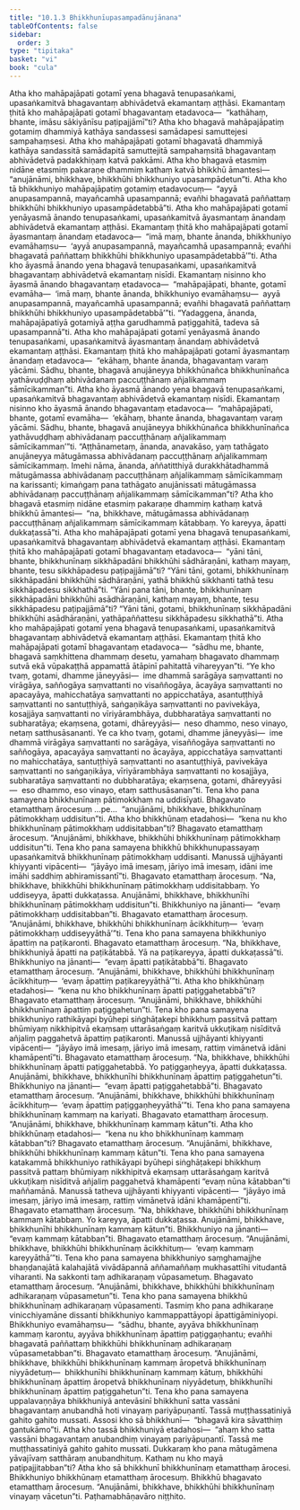 ```yaml
---
title: "10.1.3 Bhikkhunīupasampadānujānana"
tableOfContents: false
sidebar:
  order: 3
type: "tipitaka"
basket: "vi"
book: "cula"
---
```



<DynamicBreadcrumb />

<Division number="404" book="cula" e="ch" v="4" p="447">

<Paragraph number="1997" book="cula">
Atha kho mahāpajāpati gotamī yena bhagavā tenupasaṅkami, upasaṅkamitvā bhagavantaṃ abhivādetvā ekamantaṃ aṭṭhāsi. Ekamantaṃ ṭhitā kho mahāpajāpati gotamī bhagavantaṃ etadavoca—  “kathāhaṃ, bhante, imāsu sākiyānīsu paṭipajjāmī”ti? Atha kho bhagavā mahāpajāpatiṃ gotamiṃ dhammiyā kathāya sandassesi samādapesi samuttejesi sampahaṃsesi. Atha kho mahāpajāpati gotamī bhagavatā dhammiyā kathāya sandassitā samādapitā samuttejitā sampahaṃsitā bhagavantaṃ abhivādetvā padakkhiṇaṃ katvā pakkāmi. Atha kho bhagavā etasmiṃ nidāne etasmiṃ pakaraṇe dhammiṃ kathaṃ katvā bhikkhū āmantesi—  “anujānāmi, bhikkhave, bhikkhūhi bhikkhuniyo upasampādetun”ti.
</Paragraph>

<Paragraph number="1998" book="cula">
Atha kho tā bhikkhuniyo mahāpajāpatiṃ gotamiṃ etadavocuṃ—  “ayyā anupasampannā, mayañcamhā upasampannā; evañhi bhagavatā paññattaṃ bhikkhūhi bhikkhuniyo upasampādetabbā”ti. Atha kho mahāpajāpati gotamī yenāyasmā ānando tenupasaṅkami, upasaṅkamitvā āyasmantaṃ ānandaṃ abhivādetvā ekamantaṃ aṭṭhāsi. Ekamantaṃ ṭhitā kho mahāpajāpati gotamī āyasmantaṃ ānandaṃ etadavoca—  “imā maṃ, bhante ānanda, bhikkhuniyo evamāhaṃsu—  ‘ayyā anupasampannā, mayañcamhā upasampannā; evañhi bhagavatā paññattaṃ bhikkhūhi bhikkhuniyo upasampādetabbā’”ti.
</Paragraph>

<Paragraph number="1999" book="cula">
Atha kho āyasmā ānando yena bhagavā tenupasaṅkami, upasaṅkamitvā bhagavantaṃ abhivādetvā ekamantaṃ nisīdi. Ekamantaṃ nisinno kho āyasmā ānando bhagavantaṃ etadavoca—  “mahāpajāpati, bhante, gotamī evamāha—  ‘imā maṃ, bhante ānanda, bhikkhuniyo evamāhaṃsu—  ayyā anupasampannā, mayañcamhā upasampannā; evañhi bhagavatā paññattaṃ bhikkhūhi bhikkhuniyo upasampādetabbā’”ti.
</Paragraph>

<Paragraph number="2000" book="cula">
“Yadaggena, ānanda, mahāpajāpatiyā gotamiyā aṭṭha garudhammā paṭiggahitā, tadeva sā upasampannā”ti.
</Paragraph>

</Division>
<Division number="405" book="cula" e="ch" v="4" p="448">

<Paragraph number="2001" book="cula">
Atha kho mahāpajāpati gotamī yenāyasmā ānando tenupasaṅkami, upasaṅkamitvā āyasmantaṃ ānandaṃ abhivādetvā ekamantaṃ aṭṭhāsi. Ekamantaṃ ṭhitā kho mahāpajāpati gotamī āyasmantaṃ ānandaṃ etadavoca—  “ekāhaṃ, bhante ānanda, bhagavantaṃ varaṃ yācāmi. Sādhu, bhante, bhagavā anujāneyya bhikkhūnañca bhikkhunīnañca yathāvuḍḍhaṃ abhivādanaṃ paccuṭṭhānaṃ añjalikammaṃ sāmīcikamman”ti.
</Paragraph>

<Paragraph number="2002" book="cula">
Atha kho āyasmā ānando yena bhagavā tenupasaṅkami, upasaṅkamitvā bhagavantaṃ abhivādetvā ekamantaṃ nisīdi. Ekamantaṃ nisinno kho āyasmā ānando bhagavantaṃ etadavoca—  “mahāpajāpati, bhante, gotamī evamāha—  ‘ekāhaṃ, bhante ānanda, bhagavantaṃ varaṃ yācāmi. Sādhu, bhante, bhagavā anujāneyya bhikkhūnañca bhikkhunīnañca yathāvuḍḍhaṃ abhivādanaṃ paccuṭṭhānaṃ añjalikammaṃ sāmīcikamman’”ti.
</Paragraph>

<Paragraph number="2003" book="cula">
“Aṭṭhānametaṃ, ānanda, anavakāso, yaṃ tathāgato anujāneyya mātugāmassa abhivādanaṃ paccuṭṭhānaṃ añjalikammaṃ sāmīcikammaṃ. Imehi nāma, ānanda, aññatitthiyā durakkhātadhammā mātugāmassa abhivādanaṃ paccuṭṭhānaṃ añjalikammaṃ sāmīcikammaṃ na karissanti; kimaṅgaṃ pana tathāgato anujānissati mātugāmassa abhivādanaṃ paccuṭṭhānaṃ añjalikammaṃ sāmīcikamman”ti?
</Paragraph>

<Paragraph number="2004" book="cula">
Atha kho bhagavā etasmiṃ nidāne etasmiṃ pakaraṇe dhammiṃ kathaṃ katvā bhikkhū āmantesi—  “na, bhikkhave, mātugāmassa abhivādanaṃ paccuṭṭhānaṃ añjalikammaṃ sāmīcikammaṃ kātabbaṃ. Yo kareyya, āpatti dukkaṭassā”ti.
</Paragraph>

<Paragraph number="2005" book="cula">
Atha kho mahāpajāpati gotamī yena bhagavā tenupasaṅkami, upasaṅkamitvā bhagavantaṃ abhivādetvā ekamantaṃ aṭṭhāsi. Ekamantaṃ ṭhitā kho mahāpajāpati gotamī bhagavantaṃ etadavoca—  “yāni tāni, bhante, bhikkhunīnaṃ sikkhāpadāni bhikkhūhi sādhāraṇāni, kathaṃ mayaṃ, bhante, tesu sikkhāpadesu paṭipajjāmā”ti? “Yāni tāni, gotami, bhikkhunīnaṃ sikkhāpadāni bhikkhūhi sādhāraṇāni, yathā bhikkhū sikkhanti tathā tesu sikkhāpadesu sikkhathā”ti. “Yāni pana tāni, bhante, bhikkhunīnaṃ sikkhāpadāni bhikkhūhi asādhāraṇāni, kathaṃ mayaṃ, bhante, tesu sikkhāpadesu paṭipajjāmā”ti? “Yāni tāni, gotami, bhikkhunīnaṃ sikkhāpadāni bhikkhūhi asādhāraṇāni, yathāpaññattesu sikkhāpadesu sikkhathā”ti.
</Paragraph>

</Division>
<Division number="406" book="cula" e="ch" v="4" p="449">

<Paragraph number="2006" book="cula">
Atha kho mahāpajāpati gotamī yena bhagavā tenupasaṅkami, upasaṅkamitvā bhagavantaṃ abhivādetvā ekamantaṃ aṭṭhāsi. Ekamantaṃ ṭhitā kho mahāpajāpati gotamī bhagavantaṃ etadavoca—  “sādhu me, bhante, bhagavā saṃkhittena dhammaṃ desetu, yamahaṃ bhagavato dhammaṃ sutvā ekā vūpakaṭṭhā appamattā ātāpinī pahitattā vihareyyan”ti. “Ye kho tvaṃ, gotami, dhamme jāneyyāsi—  ime dhammā sarāgāya saṃvattanti no virāgāya, saññogāya saṃvattanti no visaññogāya, ācayāya saṃvattanti no apacayāya, mahicchatāya saṃvattanti no appicchatāya, asantuṭṭhiyā saṃvattanti no santuṭṭhiyā, saṅgaṇikāya saṃvattanti no pavivekāya, kosajjāya saṃvattanti no vīriyārambhāya, dubbharatāya saṃvattanti no subharatāya; ekaṃsena, gotami, dhāreyyāsi—  neso dhammo, neso vinayo, netaṃ satthusāsananti. Ye ca kho tvaṃ, gotami, dhamme jāneyyāsi—  ime dhammā virāgāya saṃvattanti no sarāgāya, visaññogāya saṃvattanti no saññogāya, apacayāya saṃvattanti no ācayāya, appicchatāya saṃvattanti no mahicchatāya, santuṭṭhiyā saṃvattanti no asantuṭṭhiyā, pavivekāya saṃvattanti no saṅgaṇikāya, vīriyārambhāya saṃvattanti no kosajjāya, subharatāya saṃvattanti no dubbharatāya; ekaṃsena, gotami, dhāreyyāsi—  eso dhammo, eso vinayo, etaṃ satthusāsanan”ti.
</Paragraph>

</Division>
<Division number="407" book="cula" e="ch" v="4" p="450">

<Paragraph number="2007" book="cula">
Tena kho pana samayena bhikkhunīnaṃ pātimokkhaṃ na uddisīyati. Bhagavato etamatthaṃ ārocesuṃ …pe…  “anujānāmi, bhikkhave, bhikkhunīnaṃ pātimokkhaṃ uddisitun”ti. Atha kho bhikkhūnaṃ etadahosi—  “kena nu kho bhikkhunīnaṃ pātimokkhaṃ uddisitabban”ti? Bhagavato etamatthaṃ ārocesuṃ. “Anujānāmi, bhikkhave, bhikkhūhi bhikkhunīnaṃ pātimokkhaṃ uddisitun”ti.
</Paragraph>

<Paragraph number="2008" book="cula">
Tena kho pana samayena bhikkhū bhikkhunupassayaṃ upasaṅkamitvā bhikkhunīnaṃ pātimokkhaṃ uddisanti. Manussā ujjhāyanti khiyyanti vipācenti—  “jāyāyo imā imesaṃ, jāriyo imā imesaṃ, idāni ime imāhi saddhiṃ abhiramissantī”ti. Bhagavato etamatthaṃ ārocesuṃ. “Na, bhikkhave, bhikkhūhi bhikkhunīnaṃ pātimokkhaṃ uddisitabbaṃ. Yo uddiseyya, āpatti dukkaṭassa. Anujānāmi, bhikkhave, bhikkhunīhi bhikkhunīnaṃ pātimokkhaṃ uddisitun”ti. Bhikkhuniyo na jānanti—  “evaṃ pātimokkhaṃ uddisitabban”ti. Bhagavato etamatthaṃ ārocesuṃ. “Anujānāmi, bhikkhave, bhikkhūhi bhikkhunīnaṃ ācikkhituṃ—  ‘evaṃ pātimokkhaṃ uddiseyyāthā’”ti.
</Paragraph>

</Division>
<Division number="408" book="cula" e="ch" v="4" p="450">

<Paragraph number="2009" book="cula">
Tena kho pana samayena bhikkhuniyo āpattiṃ na paṭikaronti. Bhagavato etamatthaṃ ārocesuṃ. “Na, bhikkhave, bhikkhuniyā āpatti na paṭikātabbā. Yā na paṭikareyya, āpatti dukkaṭassā”ti. Bhikkhuniyo na jānanti—  “evaṃ āpatti paṭikātabbā”ti. Bhagavato etamatthaṃ ārocesuṃ. “Anujānāmi, bhikkhave, bhikkhūhi bhikkhunīnaṃ ācikkhituṃ—  ‘evaṃ āpattiṃ paṭikareyyāthā’”ti. Atha kho bhikkhūnaṃ etadahosi—  “kena nu kho bhikkhunīnaṃ āpatti paṭiggahetabbā”ti? Bhagavato etamatthaṃ ārocesuṃ. “Anujānāmi, bhikkhave, bhikkhūhi bhikkhunīnaṃ āpattiṃ paṭiggahetun”ti.
</Paragraph>

<Paragraph number="2010" book="cula">
Tena kho pana samayena bhikkhuniyo rathikāyapi byūhepi siṅghāṭakepi bhikkhuṃ passitvā pattaṃ bhūmiyaṃ nikkhipitvā ekaṃsaṃ uttarāsaṅgaṃ karitvā ukkuṭikaṃ nisīditvā añjaliṃ paggahetvā āpattiṃ paṭikaronti. Manussā ujjhāyanti khiyyanti vipācenti—  “jāyāyo imā imesaṃ, jāriyo imā imesaṃ, rattiṃ vimānetvā idāni khamāpentī”ti. Bhagavato etamatthaṃ ārocesuṃ. “Na, bhikkhave, bhikkhūhi bhikkhunīnaṃ āpatti paṭiggahetabbā. Yo paṭiggaṇheyya, āpatti dukkaṭassa. Anujānāmi, bhikkhave, bhikkhunīhi bhikkhunīnaṃ āpattiṃ paṭiggahetun”ti. Bhikkhuniyo na jānanti—  “evaṃ āpatti paṭiggahetabbā”ti. Bhagavato etamatthaṃ ārocesuṃ. “Anujānāmi, bhikkhave, bhikkhūhi bhikkhunīnaṃ ācikkhituṃ—  ‘evaṃ āpattiṃ paṭiggaṇheyyāthā’”ti.
</Paragraph>

</Division>
<Division number="409" book="cula" e="ch" v="4" p="451">

<Paragraph number="2011" book="cula">
Tena kho pana samayena bhikkhunīnaṃ kammaṃ na kariyati. Bhagavato etamatthaṃ ārocesuṃ. “Anujānāmi, bhikkhave, bhikkhunīnaṃ kammaṃ kātun”ti. Atha kho bhikkhūnaṃ etadahosi—  “kena nu kho bhikkhunīnaṃ kammaṃ kātabban”ti? Bhagavato etamatthaṃ ārocesuṃ. “Anujānāmi, bhikkhave, bhikkhūhi bhikkhunīnaṃ kammaṃ kātun”ti.
</Paragraph>

<Paragraph number="2012" book="cula">
Tena kho pana samayena katakammā bhikkhuniyo rathikāyapi byūhepi siṅghāṭakepi bhikkhuṃ passitvā pattaṃ bhūmiyaṃ nikkhipitvā ekaṃsaṃ uttarāsaṅgaṃ karitvā ukkuṭikaṃ nisīditvā añjaliṃ paggahetvā khamāpenti “evaṃ nūna kātabban”ti maññamānā. Manussā tatheva ujjhāyanti khiyyanti vipācenti—  “jāyāyo imā imesaṃ, jāriyo imā imesaṃ, rattiṃ vimānetvā idāni khamāpentī”ti. Bhagavato etamatthaṃ ārocesuṃ. “Na, bhikkhave, bhikkhūhi bhikkhunīnaṃ kammaṃ kātabbaṃ. Yo kareyya, āpatti dukkaṭassa. Anujānāmi, bhikkhave, bhikkhunīhi bhikkhunīnaṃ kammaṃ kātun”ti. Bhikkhuniyo na jānanti—  “evaṃ kammaṃ kātabban”ti. Bhagavato etamatthaṃ ārocesuṃ. “Anujānāmi, bhikkhave, bhikkhūhi bhikkhunīnaṃ ācikkhituṃ—  ‘evaṃ kammaṃ kareyyāthā’”ti.
</Paragraph>

</Division>
<Division number="410" book="cula" e="ch" v="4" p="451">

<Paragraph number="2013" book="cula">
Tena kho pana samayena bhikkhuniyo saṃghamajjhe bhaṇḍanajātā kalahajātā vivādāpannā aññamaññaṃ mukhasattīhi vitudantā viharanti. Na sakkonti taṃ adhikaraṇaṃ vūpasametuṃ. Bhagavato etamatthaṃ ārocesuṃ. “Anujānāmi, bhikkhave, bhikkhūhi bhikkhunīnaṃ adhikaraṇaṃ vūpasametun”ti.
</Paragraph>

<Paragraph number="2014" book="cula">
Tena kho pana samayena bhikkhū bhikkhunīnaṃ adhikaraṇaṃ vūpasamenti. Tasmiṃ kho pana adhikaraṇe vinicchiyamāne dissanti bhikkhuniyo kammappattāyopi āpattigāminiyopi. Bhikkhuniyo evamāhaṃsu—  “sādhu, bhante, ayyāva bhikkhunīnaṃ kammaṃ karontu, ayyāva bhikkhunīnaṃ āpattiṃ paṭiggaṇhantu; evañhi bhagavatā paññattaṃ bhikkhūhi bhikkhunīnaṃ adhikaraṇaṃ vūpasametabban”ti. Bhagavato etamatthaṃ ārocesuṃ. “Anujānāmi, bhikkhave, bhikkhūhi bhikkhunīnaṃ kammaṃ āropetvā bhikkhunīnaṃ niyyādetuṃ—  bhikkhunīhi bhikkhunīnaṃ kammaṃ kātuṃ, bhikkhūhi bhikkhunīnaṃ āpattiṃ āropetvā bhikkhunīnaṃ niyyādetuṃ, bhikkhunīhi bhikkhunīnaṃ āpattiṃ paṭiggahetun”ti.
</Paragraph>

<Paragraph number="2015" book="cula">
Tena kho pana samayena uppalavaṇṇāya bhikkhuniyā antevāsinī bhikkhunī satta vassāni bhagavantaṃ anubandhā hoti vinayaṃ pariyāpuṇantī. Tassā muṭṭhassatiniyā gahito gahito mussati. Assosi kho sā bhikkhunī—  “bhagavā kira sāvatthiṃ gantukāmo”ti. Atha kho tassā bhikkhuniyā etadahosi—  “ahaṃ kho satta vassāni bhagavantaṃ anubandhiṃ vinayaṃ pariyāpuṇantī. Tassā me muṭṭhassatiniyā gahito gahito mussati. Dukkaraṃ kho pana mātugāmena yāvajīvaṃ satthāraṃ anubandhituṃ. Kathaṃ nu kho mayā paṭipajjitabban”ti? Atha kho sā bhikkhunī bhikkhunīnaṃ etamatthaṃ ārocesi. Bhikkhuniyo bhikkhūnaṃ etamatthaṃ ārocesuṃ. Bhikkhū bhagavato etamatthaṃ ārocesuṃ. “Anujānāmi, bhikkhave, bhikkhūhi bhikkhunīnaṃ vinayaṃ vācetun”ti.

</Paragraph>
</Division>

<Paragraph number="2016" type="center" book="cula">
Paṭhamabhāṇavāro niṭṭhito.
</Paragraph>